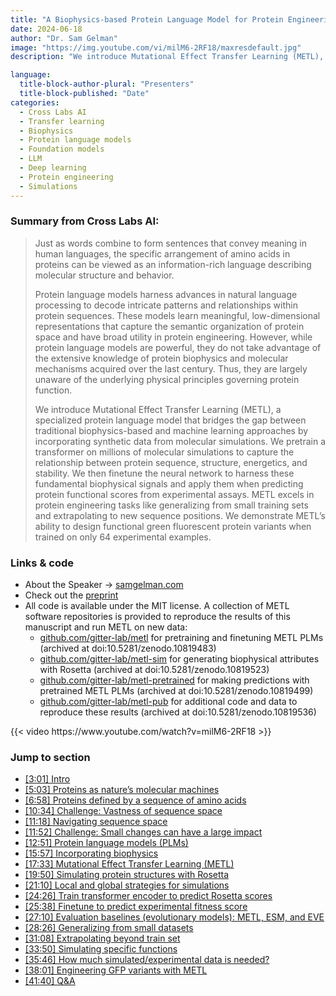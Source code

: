 ```yaml
---
title: "A Biophysics-based Protein Language Model for Protein Engineering"
date: 2024-06-18
author: "Dr. Sam Gelman"
image: "https://img.youtube.com/vi/milM6-2RF18/maxresdefault.jpg"
description: "We introduce Mutational Effect Transfer Learning (METL), a specialized protein language model that bridges the gap between traditional biophysics-based and machine learning approaches by incorporating synthetic data from molecular simulations."

language: 
  title-block-author-plural: "Presenters"
  title-block-published: "Date"
categories:
  - Cross Labs AI
  - Transfer learning
  - Biophysics
  - Protein language models
  - Foundation models
  - LLM
  - Deep learning
  - Protein engineering
  - Simulations
---
```

### Summary from Cross Labs AI:
> Just as words combine to form sentences that convey meaning in human languages, the specific arrangement of amino acids in proteins can be viewed as an information-rich language describing molecular structure and behavior. 
> 
> Protein language models harness advances in natural language processing to decode intricate patterns and relationships within protein sequences. These models learn meaningful, low-dimensional representations that capture the semantic organization of protein space and have broad utility in protein engineering. However, while protein language models are powerful, they do not take advantage of the extensive knowledge of protein biophysics and molecular mechanisms acquired over the last century. Thus, they are largely unaware of the underlying physical principles governing protein function.
> 
> We introduce Mutational Effect Transfer Learning (METL), a specialized protein language model that bridges the gap between traditional biophysics-based and machine learning approaches by incorporating synthetic data from molecular simulations. We pretrain a transformer on millions of molecular simulations to capture the relationship between protein sequence, structure, energetics, and stability. We then finetune the neural network to harness these fundamental biophysical signals and apply them when predicting protein functional scores from experimental assays. METL excels in protein engineering tasks like generalizing from small training sets and extrapolating to new sequence positions. We demonstrate METL's ability to design functional green fluorescent protein variants when trained on only 64 experimental examples.

### Links & code
- About the Speaker → [samgelman.com](https://samgelman.com)
- Check out the [preprint](https://www.biorxiv.org/content/10.1101/2024.03.15.585128v1) 
- All code is available under the MIT license. A collection of METL software repositories is provided to reproduce the results of this manuscript and run METL on new data:
  - [github.com/gitter-lab/metl](https://github.com/gitter-lab/metl) for pretraining and finetuning METL PLMs (archived at doi:10.5281/zenodo.10819483)
  - [github.com/gitter-lab/metl-sim](https://github.com/gitter-lab/metl-sim) for generating biophysical attributes with Rosetta (archived at doi:10.5281/zenodo.10819523)
  - [github.com/gitter-lab/metl-pretrained](https://github.com/gitter-lab/metl-pretrained) for making predictions with pretrained METL PLMs (archived at doi:10.5281/zenodo.10819499)
  - [github.com/gitter-lab/metl-pub](https://github.com/gitter-lab/metl-pub) for additional code and data to reproduce these results (archived at doi:10.5281/zenodo.10819536)

{{< video https://www.youtube.com/watch?v=milM6-2RF18 >}}

### Jump to section
- <a href="https://www.youtube.com/watch?v=milM6-2RF18&t=181s" target="_blank">[3:01] Intro</a>
- <a href="https://www.youtube.com/watch?v=milM6-2RF18&t=307s" target="_blank">[5:03] Proteins as nature's molecular machines</a>
- <a href="https://www.youtube.com/watch?v=milM6-2RF18&t=360s" target="_blank">[6:58] Proteins defined by a sequence of amino acids</a>
- <a href="https://www.youtube.com/watch?v=milM6-2RF18&t=634s" target="_blank">[10:34] Challenge: Vastness of sequence space</a>
- <a href="https://www.youtube.com/watch?v=milM6-2RF18&t=678s" target="_blank">[11:18] Navigating sequence space</a>
- <a href="https://www.youtube.com/watch?v=milM6-2RF18&t=712s" target="_blank">[11:52] Challenge: Small changes can have a large impact</a>
- <a href="https://www.youtube.com/watch?v=milM6-2RF18&t=771s" target="_blank">[12:51] Protein language models (PLMs)</a>
- <a href="https://www.youtube.com/watch?v=milM6-2RF18&t=957s" target="_blank">[15:57] Incorporating biophysics</a>
- <a href="https://www.youtube.com/watch?v=milM6-2RF18&t=1053s" target="_blank">[17:33] Mutational Effect Transfer Learning (METL)</a>
- <a href="https://www.youtube.com/watch?v=milM6-2RF18&t=1190s" target="_blank">[19:50] Simulating protein structures with Rosetta</a>
- <a href="https://www.youtube.com/watch?v=milM6-2RF18&t=1270s" target="_blank">[21:10] Local and global strategies for simulations</a>
- <a href="https://www.youtube.com/watch?v=milM6-2RF18&t=1466s" target="_blank">[24:26] Train transformer encoder to predict Rosetta scores</a>
- <a href="https://www.youtube.com/watch?v=milM6-2RF18&t=1538s" target="_blank">[25:38] Finetune to predict experimental fitness score</a>
- <a href="https://www.youtube.com/watch?v=milM6-2RF18&t=1630s" target="_blank">[27:10] Evaluation baselines (evolutionary models): METL, ESM, and EVE</a>
- <a href="https://www.youtube.com/watch?v=milM6-2RF18&t=1706s" target="_blank">[28:26] Generalizing from small datasets</a>
- <a href="https://www.youtube.com/watch?v=milM6-2RF18&t=1868s" target="_blank">[31:08] Extrapolating beyond train set</a>
- <a href="https://www.youtube.com/watch?v=milM6-2RF18&t=2030s" target="_blank">[33:50] Simulating specific functions</a>
- <a href="https://www.youtube.com/watch?v=milM6-2RF18&t=2146s" target="_blank">[35:46] How much simulated/experimental data is needed?</a>
- <a href="https://www.youtube.com/watch?v=milM6-2RF18&t=2281s" target="_blank">[38:01] Engineering GFP variants with METL</a>
- <a href="https://www.youtube.com/watch?v=milM6-2RF18&t=2500s" target="_blank">[41:40] Q&A</a>

